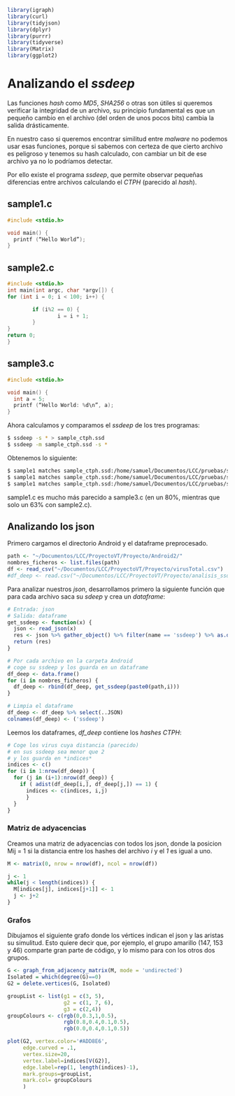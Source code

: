 ```r
library(igraph)
library(curl)
library(tidyjson)
library(dplyr)
library(purrr)
library(tidyverse)
library(Matrix)
library(ggplot2)
```


# Analizando el *ssdeep*

Las funciones *hash* como *MD5*, *SHA256* o otras son útiles si queremos verificar la integridad de un archivo, su principio fundamental es que un pequeño cambio en el archivo (del orden de unos pocos bits) cambia la salida drásticamente.

En nuestro caso si queremos encontrar similitud entre *malware* no podemos usar esas funciones, porque si sabemos con certeza de que cierto archivo es peligroso y tenemos su hash calculado, con cambiar un bit de ese archivo ya no lo podríamos detectar.

Por ello existe el programa *ssdeep*, que permite observar pequeñas diferencias entre archivos calculando el *CTPH* (parecido al *hash*).

## sample1.c
```c
#include <stdio.h>

void main() {
  printf (“Hello World”);
}
```


## sample2.c
```c
#include <stdio.h>
int main(int argc, char *argv[]) {
for (int i = 0; i < 100; i++) {

        if (i%2 == 0) {
                i = i + 1;
        }
}
return 0;
}
```

## sample3.c
```c
#include <stdio.h>

void main() {
  int a = 5;
  printf (“Hello World: %d\n”, a);
}
```

Ahora calculamos y comparamos el *ssdeep* de los tres programas:

```bash
$ ssdeep -s * > sample_ctph.ssd
$ ssdeep -m sample_ctph.ssd -s *
```

Obtenemos lo siguiente:

```bash
$ sample1 matches sample_ctph.ssd:/home/samuel/Documentos/LCC/pruebas/sample1 (100)
$ sample1 matches sample_ctph.ssd:/home/samuel/Documentos/LCC/pruebas/sample2 (63)
$ sample1 matches sample_ctph.ssd:/home/samuel/Documentos/LCC/pruebas/sample3 (80)
```

sample1.c es mucho más parecido a sample3.c (en un 80%, mientras que solo un 63% con sample2.c). 

## Analizando los json

Primero cargamos el directorio Android y el dataframe preprocesado.

```r
path <- "~/Documentos/LCC/ProyectoVT/Proyecto/Android2/"
nombres_ficheros <- list.files(path)
df <- read_csv("~/Documentos/LCC/ProyectoVT/Proyecto/virusTotal.csv")
#df_deep <- read.csv("~/Documentos/LCC/ProyectoVT/Proyecto/analisis_ssdeep.csv")
```

Para analizar nuestros *json*, desarrollamos primero la siguiente función que para cada archivo saca su *sdeep* y crea un *dataframe*:

```r
# Entrada: json
# Salida: dataframe 
get_ssdeep <- function(x) {
  json <- read_json(x)
  res <- json %>% gather_object() %>% filter(name == 'ssdeep') %>% as.data.frame()  
  return (res)
}

# Por cada archivo en la carpeta Android
# coge su ssdeep y los guarda en un dataframe
df_deep <- data.frame()
for (i in nombres_ficheros) {
  df_deep <- rbind(df_deep, get_ssdeep(paste0(path,i)))
}

# Limpia el dataframe
df_deep <- df_deep %>% select(..JSON)
colnames(df_deep) <- ('ssdeep')
```

Leemos los dataframes, *df_deep* contiene los *hashes CTPH*:

```r


# Coge los virus cuya distancia (parecido)
# en sus ssdeep sea menor que 2
# y los guarda en *indices*
indices <- c()
for (i in 1:nrow(df_deep)) {
  for (j in (i+1):nrow(df_deep)) {
    if ( adist(df_deep[i,], df_deep[j,]) == 1) {
      indices <- c(indices, i,j)
      }
  }
}
```

### Matriz de adyacencias

Creamos una matriz de adyacencias con todos los json, donde la posicion Mij = 1 si la distancia entre los hashes del archivo *i* y el *1* es igual a uno. 
```r
M <- matrix(0, nrow = nrow(df), ncol = nrow(df))

j <- 1
while(j < length(indices)) {
  M[indices[j], indices[j+1]] <- 1
  j <- j+2
}
```


### Grafos

Dibujamos el siguiente grafo donde los vértices indican el json y las aristas su simulitud. Esto quiere decir que, por ejemplo, el grupo amarillo (147, 153 y 46) comparte gran parte de código, y lo mismo para con los otros dos grupos.

```r
G <- graph_from_adjacency_matrix(M, mode = 'undirected')
Isolated = which(degree(G)==0)
G2 = delete.vertices(G, Isolated)

groupList <- list(g1 = c(3, 5),
                  g2 = c(1, 7, 6),
                  g3 = c(2,4))
groupColours <- c(rgb(0,0.3,1,0.5), 
                  rgb(0.8,0.4,0.1,0.5),  
                  rgb(0.0,0.4,0.1,0.5))

plot(G2, vertex.color='#ADD8E6', 
     edge.curved = .1, 
     vertex.size=20, 
     vertex.label=indices[V(G2)], 
     edge.label=rep(1, length(indices)-1),
     mark.groups=groupList,
     mark.col= groupColours
     )
```






